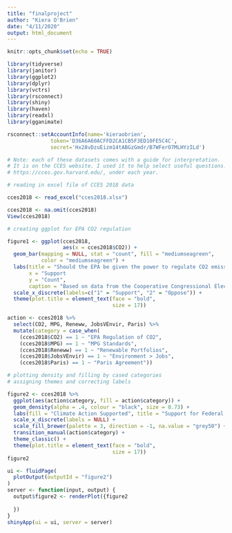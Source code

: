 ```yaml
---
title: "finalproject"
author: "Kiera O'Brien"
date: "4/11/2020"
output: html_document
---
```


```r
knitr::opts_chunk$set(echo = TRUE)

library(tidyverse)
library(janitor)
library(ggplot2)
library(dplyr)
library(vctrs)
library(rsconnect)
library(shiny)
library(haven)
library(readxl)
library(gganimate)

rsconnect::setAccountInfo(name='kieraobrien',
			  token='D36A6A60ACFFD2CA1CB5F3ED10FE5C4C',
			  secret='Hx28vDzuEizm14tABGzGmdr/B7WFerO7MLHYzILd')
```

``` r

# Note: each of these datasets comes with a guide for interpretation.
# It is on the CCES website. I used it to help select useful questions.
# https://cces.gov.harvard.edu/, under each year. 

# reading in excel file of CCES 2018 data

cces2018 <- read_excel("cces2018.xlsx")

cces2018 <- na.omit(cces2018)
View(cces2018)
```

``` r

# creating ggplot for EPA CO2 regulation

figure1 <- ggplot(cces2018, 
                  aes(x = cces2018$CO2)) + 
  geom_bar(mapping = NULL, stat = "count", fill = "mediumseagreen", 
           color = "mediumseagreen") + 
  labs(title = "Should the EPA be given the power to regulate CO2 emissions?", 
       x = "Support                                                                Oppose", 
       y = "Count", 
       caption = "Based on data from the Cooperative Congressional Election Study, 2018") + 
  scale_x_discrete(labels=c("1" = "Support", "2" = "Oppose")) + 
  theme(plot.title = element_text(face = "bold", 
                                  size = 17))
```

```r

action <- cces2018 %>%
  select(CO2, MPG, Reneww, JobsVEnvir, Paris) %>%
  mutate(category = case_when(
    (cces2018$CO2) == 1 ~ "EPA Regulation of CO2",
    (cces2018$MPG) == 1 ~ "MPG Standards",
    (cces2018$Reneww) == 1 ~ "Renewable Portfolios",
    (cces2018$JobsVEnvir) == 1 ~ "Environment > Jobs",
    (cces2018$Paris) == 1 ~ "Paris Agreement"))

# plotting density and filling by cased categories
# assigning themes and correcting labels

figure2 <- cces2018 %>%  
  ggplot(aes(action$category, fill = action$category)) +
  geom_density(alpha = .4, colour = "black", size = 0.73) +
  labs(fill = "Climate Action Supported", title = "Support for Federal Climate Actions", x = "Climate Action Supported", y = "Support Relative to Other Actions", caption = "Data from the Cooperative Congressional Election Study (2018)") + 
  scale_x_discrete(labels = NULL) +
  scale_fill_brewer(palette = 3, direction = -1, na.value = "grey50") + 
  transition_manual(action$category) +
  theme_classic() + 
  theme(plot.title = element_text(face = "bold", 
                                  size = 17))
figure2
```

``` r

ui <- fluidPage(
  plotOutput(outputId = "figure2")
)
server <- function(input, output) {
  output$figure2 <- renderPlot({figure2
    
  })
}
shinyApp(ui = ui, server = server)
```
